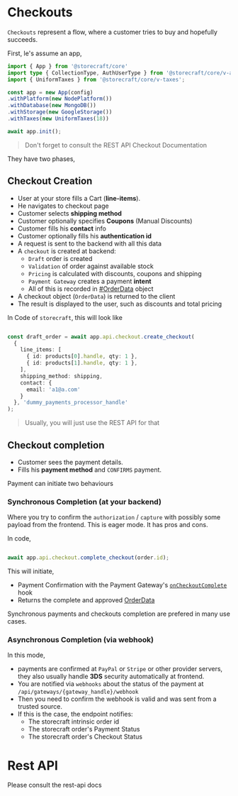 # Checkouts

`Checkouts` represent a flow, where a customer tries to buy and hopefully succeeds.

First, le's assume an app,

```ts
import { App } from '@storecraft/core'
import type { CollectionType, AuthUserType } from '@storecraft/core/v-api'
import { UniformTaxes } from '@storecraft/core/v-taxes';

const app = new App(config)
.withPlatform(new NodePlatform())
.withDatabase(new MongoDB())
.withStorage(new GoogleStorage())
.withTaxes(new UniformTaxes(18))

await app.init();

```

> Don't forget to consult the REST API Checkout Documentation

They have two phases,

## Checkout Creation

- User at your store fills a Cart (**line-items**).
- He navigates to checkout page
- Customer selects **shipping method**
- Customer optionally specifies **Coupons** (Manual Discounts)
- Customer fills his **contact** info
- Customer optionally fills his **authentication id**
- A request is sent to the backend with all this data
- A `checkout` is created at backend:
  * `Draft` order is created
  * `Validation` of order against available stock
  * `Pricing` is calculated with discounts, coupons and shipping
  * `Payment Gateway` creates a payment **intent**
  * All of this is recorded in [#OrderData](schema/defintions#OrderData) object
- A checkout object (`OrderData`) is returned to the client
- The result is displayed to the user, such as discounts and total pricing

In Code of `storecraft`,  this will look like

```ts

const draft_order = await app.api.checkout.create_checkout(
  {
    line_items: [
      { id: products[0].handle, qty: 1 },
      { id: products[1].handle, qty: 1 },
    ],
    shipping_method: shipping,
    contact: {
      email: 'a1@a.com'
    }
  }, 'dummy_payments_processor_handle'
);


```

> Usually, you will just use the REST API for that

## Checkout completion
- Customer sees the payment details. 
- Fills his **payment method** and `CONFIRMS` payment. 

Payment can initiate two behaviours

### Synchronous Completion (at your backend)

Where you try to confirm the `authorization` / `capture` with possibly some payload
from the frontend. This is eager mode. It has pros and cons.

In code, 

```ts

await app.api.checkout.complete_checkout(order.id);

```

This will initiate,
- Payment Confirmation with the Payment Gateway's [`onCheckoutComplete`](/) hook
- Returns the complete and approved [OrderData]()

Synchronous payments and checkouts completion are prefered in many use cases.

### Asynchronous Completion (via webhook)

In this mode, 

- payments are confirmed at `PayPal` or `Stripe` or other provider servers, they also
usually handle **3DS** security automatically at frontend.
- You are notified via `webhooks` about the status of the payment at `/api/gateways/{gateway_handle}/webhook`
- Then you need to confirm the webhook is valid and was sent from a trusted source.
- If this is the case, the endpoint notifies:
  - The storecraft intrinsic order id
  - The storecraft order's Payment Status
  - The storecraft order's Checkout Status

# Rest API

Please consult the rest-api docs
